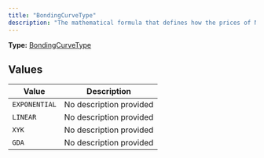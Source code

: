 ```yaml
---
title: "BondingCurveType"
description: "The mathematical formula that defines how the prices of NFTs change after each buy or sell within a pool."
---
```


**Type:** [BondingCurveType](/api-reference/types/bondingcurvetype)

## Values

| Value | Description |
|-------|-------------|
| `EXPONENTIAL` | No description provided |
| `LINEAR` | No description provided |
| `XYK` | No description provided |
| `GDA` | No description provided |

